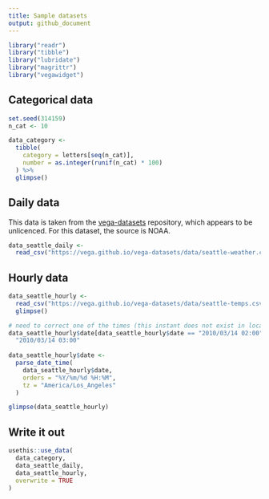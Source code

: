 ```yaml
---
title: Sample datasets
output: github_document
---
```


```r
library("readr")
library("tibble")
library("lubridate")
library("magrittr")
library("vegawidget")
```

## Categorical data

```r
set.seed(314159)
n_cat <- 10

data_category <- 
  tibble(
    category = letters[seq(n_cat)],
    number = as.integer(runif(n_cat) * 100)
  ) %>%
  glimpse()
```

## Daily data

This data is taken from the [vega-datasets]() repository, which appears to be unlicenced. For this dataset, the source is NOAA.
 
```r
data_seattle_daily <- 
  read_csv("https://vega.github.io/vega-datasets/data/seattle-weather.csv")
```

## Hourly data

```r
data_seattle_hourly <- 
  read_csv("https://vega.github.io/vega-datasets/data/seattle-temps.csv") %>%
  glimpse()

# need to correct one of the times (this instant does not exist in local time)
data_seattle_hourly$date[data_seattle_hourly$date == "2010/03/14 02:00"] <-
  "2010/03/14 03:00"
  
data_seattle_hourly$date <- 
  parse_date_time(
    data_seattle_hourly$date, 
    orders = "%Y/%m/%d %H:%M",
    tz = "America/Los_Angeles"
  )  
```


```r
glimpse(data_seattle_hourly)
```


## Write it out

```r
usethis::use_data(
  data_category,
  data_seattle_daily,
  data_seattle_hourly,
  overwrite = TRUE  
)
```



